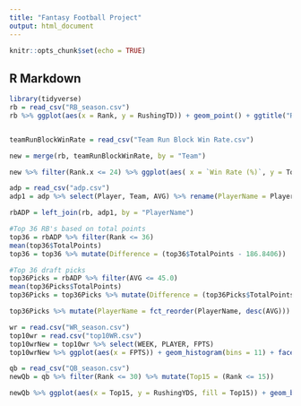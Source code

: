 ```yaml
---
title: "Fantasy Football Project"
output: html_document
---
```


```r
knitr::opts_chunk$set(echo = TRUE)
```

## R Markdown

```r
library(tidyverse)
rb = read_csv("RB_season.csv")
rb %>% ggplot(aes(x = Rank, y = RushingTD)) + geom_point() + ggtitle("Rushing TD's vs Fantasy Rank of RB's") + geom_smooth(method='lm', se = FALSE)


teamRunBlockWinRate = read_csv("Team Run Block Win Rate.csv")

new = merge(rb, teamRunBlockWinRate, by = "Team")

new %>% filter(Rank.x <= 24) %>% ggplot(aes( x = `Win Rate (%)`, y = TotalPoints, label = PlayerName)) + geom_point() + geom_text(hjust=0, vjust=0) + ggtitle("Fantasy Points vs Run Block Win Rate of Offensive Line") + geom_smooth(method='lm', se = FALSE)
```


```r
adp = read_csv("adp.csv")
adp1 = adp %>% select(Player, Team, AVG) %>% rename(PlayerName = Player)

rbADP = left_join(rb, adp1, by = "PlayerName")

#Top 36 RB's based on total points 
top36 = rbADP %>% filter(Rank <= 36)
mean(top36$TotalPoints)
top36 = top36 %>% mutate(Difference = (top36$TotalPoints - 186.8406))

#Top 36 draft picks 
top36Picks = rbADP %>% filter(AVG <= 45.0)
mean(top36Picks$TotalPoints)
top36Picks = top36Picks %>% mutate(Difference = (top36Picks$TotalPoints - 155.854))

top36Picks %>% mutate(PlayerName = fct_reorder(PlayerName, desc(AVG))) %>% ggplot(aes(x = PlayerName, y = Difference)) + geom_bar(stat="identity") + coord_flip() + ggtitle("RB's performance relative to an average RB (points)")

```


```r
wr = read.csv("WR_season.csv")
top10wr = read.csv("top10WR.csv")
top10wrNew = top10wr %>% select(WEEK, PLAYER, FPTS)
top10wrNew %>% ggplot(aes(x = FPTS)) + geom_histogram(bins = 11) + facet_wrap(~PLAYER) + geom_vline(aes(xintercept=mean(FPTS)),color="blue", linetype="dashed", size=1) 
```


```r
qb = read_csv("QB_season.csv")
newQb = qb %>% filter(Rank <= 30) %>% mutate(Top15 = (Rank <= 15))

newQb %>% ggplot(aes(x = Top15, y = RushingYDS, fill = Top15)) + geom_boxplot() +coord_flip() + ggtitle('Rushing yards for Top 30 QBs (seperated by Top 15 and Bottom 15 QBs)')
```










